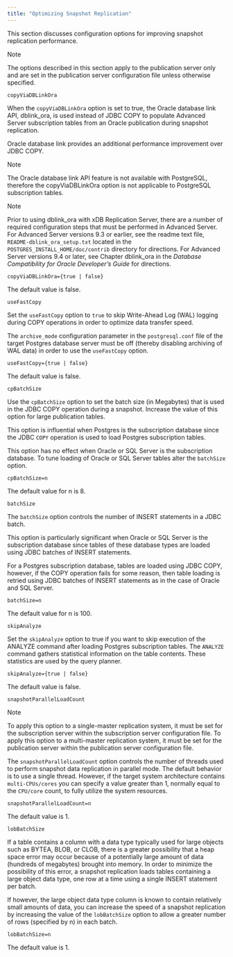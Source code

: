```yaml
---
title: "Optimizing Snapshot Replication"
---
```


<div id="optimizing_snapshot_replication" class="registered_link"></div>


This section discusses configuration options for improving snapshot replication performance.

<div class="note">

<div class="title">

Note

</div>

The options described in this section apply to the publication server only and are set in the publication server configuration file unless otherwise specified.

</div>

`copyViaDBLinkOra`

When the `copyViaDBLinkOra` option is set to true, the Oracle database link API, dblink\_ora, is used instead of JDBC COPY to populate Advanced Server subscription tables from an Oracle publication during snapshot replication.

Oracle database link provides an additional performance improvement over JDBC COPY.

<div class="note">

<div class="title">

Note

</div>

The Oracle database link API feature is not available with PostgreSQL, therefore the copyViaDBLinkOra option is not applicable to PostgreSQL subscription tables.

</div>

<div class="note">

<div class="title">

Note

</div>

Prior to using dblink\_ora with xDB Replication Server, there are a number of required configuration steps that must be performed in Advanced Server. For Advanced Server versions 9.3 or earlier, see the readme text file, `README-dblink_ora_setup.txt` located in the `POSTGRES_INSTALL_HOME/doc/contrib` directory for directions. For Advanced Server versions 9.4 or later, see Chapter dblink\_ora in the *Database Compatibility for Oracle Developer’s Guide* for directions.

</div>

`copyViaDBLinkOra={true | false}`

The default value is false.

`useFastCopy`

Set the `useFastCopy` option to `true` to skip Write-Ahead Log (WAL) logging during COPY operations in order to optimize data transfer speed.

The `archive_mode` configuration parameter in the `postgresql.conf` file of the target Postgres database server must be off (thereby disabling archiving of WAL data) in order to use the `useFastCopy` option.

`useFastCopy={true | false}`

The default value is false.

`cpBatchSize`

Use the `cpBatchSize` option to set the batch size (in Megabytes) that is used in the JDBC COPY operation during a snapshot. Increase the value of this option for large publication tables.

This option is influential when Postgres is the subscription database since the JDBC `COPY` operation is used to load Postgres subscription tables.

This option has no effect when Oracle or SQL Server is the subscription database. To tune loading of Oracle or SQL Server tables alter the `batchSize` option.

`cpBatchSize=n`

The default value for n is 8.

`batchSize`

The `batchSize` option controls the number of INSERT statements in a JDBC batch.

This option is particularly significant when Oracle or SQL Server is the subscription database since tables of these database types are loaded using JDBC batches of INSERT statements.

For a Postgres subscription database, tables are loaded using JDBC COPY, however, if the COPY operation fails for some reason, then table loading is retried using JDBC batches of INSERT statements as in the case of Oracle and SQL Server.

`batchSize=n`

The default value for n is 100.

`skipAnalyze`

Set the `skipAnalyze` option to true if you want to skip execution of the ANALYZE command after loading Postgres subscription tables. The `ANALYZE` command gathers statistical information on the table contents. These statistics are used by the query planner.

`skipAnalyze={true | false}`

The default value is false.

`snapshotParallelLoadCount`

<div class="note">

<div class="title">

Note

</div>

To apply this option to a single-master replication system, it must be set for the subscription server within the subscription server configuration file. To apply this option to a multi-master replication system, it must be set for the publication server within the publication server configuration file.

</div>

The `snapshotParallelLoadCount` option controls the number of threads used to perform snapshot data replication in parallel mode. The default behavior is to use a single thread. However, if the target system architecture contains `multi-CPUs/cores` you can specify a value greater than 1, normally equal to the `CPU/core` count, to fully utilize the system resources.

`snapshotParallelLoadCount=n`

The default value is 1.

`lobBatchSize`

If a table contains a column with a data type typically used for large objects such as BYTEA, BLOB, or CLOB, there is a greater possibility that a heap space error may occur because of a potentially large amount of data (hundreds of megabytes) brought into memory. In order to minimize the possibility of this error, a snapshot replication loads tables containing a large object data type, one row at a time using a single INSERT statement per batch.

If however, the large object data type column is known to contain relatively small amounts of data, you can increase the speed of a snapshot replication by increasing the value of the `lobBatchSize` option to allow a greater number of rows (specified by n) in each batch.

`lobBatchSize=n`

The default value is 1.
